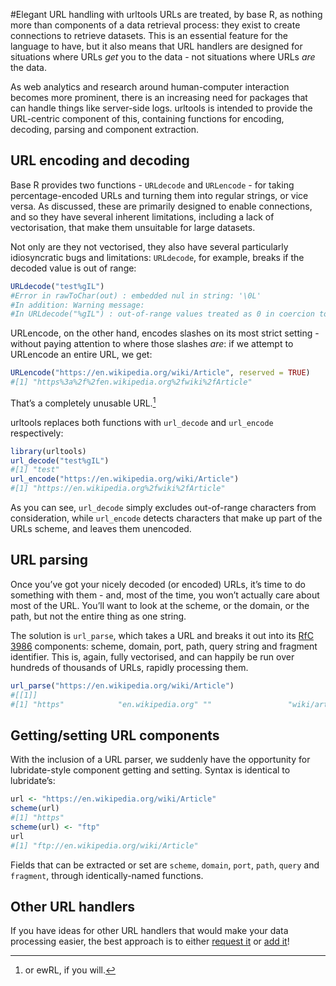 <!--
%\VignetteEngine{knitr::knitr}
%\VignetteIndexEntry{urltools}
-->

#Elegant URL handling with urltools
URLs are treated, by base R, as nothing more than components of a data retrieval process: they exist
to create connections to retrieve datasets. This is an essential feature for the language to have,
but it also means that URL handlers are designed for situations where URLs *get* you to the data - 
not situations where URLs *are* the data.

As web analytics and research around human-computer interaction becomes more prominent, there is
an increasing need for packages that can handle things like server-side logs. urltools is intended
to provide the URL-centric component of this, containing functions for encoding, decoding, parsing
and component extraction.

## URL encoding and decoding

Base R provides two functions - <code>URLdecode</code> and <code>URLencode</code> - for taking percentage-encoded
URLs and turning them into regular strings, or vice versa. As discussed, these are primarily designed to
enable connections, and so they have several inherent limitations, including a lack of vectorisation, that
make them unsuitable for large datasets.

Not only are they not vectorised, they also have several particularly idiosyncratic bugs and limitations:
<code>URLdecode</code>, for example, breaks if the decoded value is out of range:

```r
URLdecode("test%gIL")
#Error in rawToChar(out) : embedded nul in string: '\0L'
#In addition: Warning message:
#In URLdecode("%gIL") : out-of-range values treated as 0 in coercion to raw
```

URLencode, on the other hand, encodes slashes on its most strict setting - without
paying attention to where those slashes *are*: if we attempt to URLencode an entire URL, we get:

```r
URLencode("https://en.wikipedia.org/wiki/Article", reserved = TRUE)
#[1] "https%3a%2f%2fen.wikipedia.org%2fwiki%2fArticle"
```
That's a completely unusable URL.^[or ewRL, if you will.]

urltools replaces both functions with <code>url\_decode</code> and <code>url\_encode</code> respectively:
```r
library(urltools)
url_decode("test%gIL")
#[1] "test"
url_encode("https://en.wikipedia.org/wiki/Article")
#[1] "https://en.wikipedia.org%2fwiki%2fArticle"
```

As you can see, <code>url_decode</code> simply excludes out-of-range characters from consideration, while <code>url_encode</code> detects characters that make up part of the URLs scheme, and leaves them unencoded.

## URL parsing

Once you've got your nicely decoded (or encoded) URLs, it's time to do something with them - and, most of the time,
you won't actually care about most of the URL. You'll want to look at the scheme, or the domain, or the path,
but not the entire thing as one string.

The solution is <code>url_parse</code>, which takes a URL and breaks it out into its [RfC 3986](http://www.ietf.org/rfc/rfc3986.txt) components: scheme, domain, port, path, query string and fragment identifier. This is,
again, fully vectorised, and can happily be run over hundreds of thousands of URLs, rapidly processing them.

```r
url_parse("https://en.wikipedia.org/wiki/Article")
#[[1]]
#[1] "https"            "en.wikipedia.org" ""                 "wiki/article"     ""                 ""                
```

## Getting/setting URL components
With the inclusion of a URL parser, we suddenly have the opportunity for lubridate-style component getting
and setting. Syntax is identical to lubridate's:

```r
url <- "https://en.wikipedia.org/wiki/Article"
scheme(url)
#[1] "https"
scheme(url) <- "ftp"
url
#[1] "ftp://en.wikipedia.org/wiki/Article"
```
Fields that can be extracted or set are <code>scheme</code>, <code>domain</code>, <code>port</code>, <code>path</code>,
<code>query</code> and <code>fragment</code>, through identically-named functions.

## Other URL handlers
If you have ideas for other URL handlers that would make your data processing easier, the best approach
is to either [request it](https://github.com/Ironholds/urltools/issues) or [add it](https://github.com/Ironholds/urltools/pulls)!
